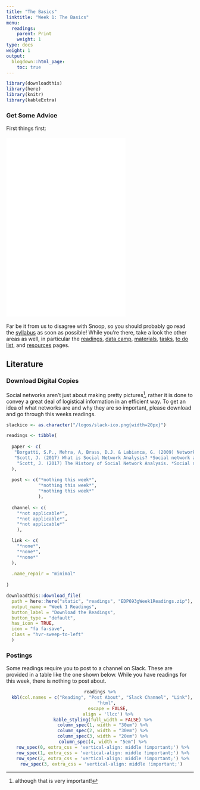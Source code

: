 ```yaml
---
title: "The Basics"
linktitle: "Week 1: The Basics"
menu:
  readings:
    parent: Print
    weight: 1
type: docs
weight: 1
output:
  blogdown::html_page:
    toc: true
---
```


<style>
.hvr-sweep-to-left {
  display: inline-block;
  vertical-align: middle;
  -webkit-transform: perspective(1px) translateZ(0);
  transform: perspective(1px) translateZ(0);
  box-shadow: 0 0 1px rgba(0, 0, 0, 0);
  position: relative;
  -webkit-transition-property: color;
  transition-property: color;
  -webkit-transition-duration: 0.25s;
  transition-duration: 0.25s;
}

.hvr-sweep-to-left:before {
  content: "";
  position: absolute;
  z-index: -1;
  top: 0;
  left: 0;
  right: 0;
  bottom: 0;
  background: #175676;
  -webkit-transform: scaleX(0);
  transform: scaleX(0);
  -webkit-transform-origin: 100% 50%;
  transform-origin: 100% 50%;
  -webkit-transition-property: transform;
  transition-property: transform;
  -webkit-transition-duration: 0.3s;
  transition-duration: 0.3s;
  -webkit-transition-timing-function: ease-out;
  transition-timing-function: ease-out;
}

.hvr-sweep-to-left:hover, .hvr-sweep-to-left:focus, .hvr-sweep-to-left:active {
  color: white;
}

.hvr-sweep-to-left:hover:before, .hvr-sweep-to-left:focus:before, .hvr-sweep-to-left:active:before {
  -webkit-transform: scaleX(1);
  transform: scaleX(1);
}
</style>

```r
library(downloadthis)
library(here)
library(knitr)
library(kableExtra)
```

### Get Some Advice
First things first:
<br>
<br>
<iframe src="/videos/snoop_syllabus.mp4" width="320" height="480" frameBorder="0">Read the syllabus.</iframe>
<br>
<br>Far be it from us to disagree with Snoop, so you should probably go read the [syllabus](/syllabus/) as soon as possible! While you're there, take a look the other areas as well, in particular the  [readings](/readings/), [data camp](/datacamp/), [materials](/materials/), [tasks](/tasks/), [to do list](/due/), and [resources](/resources/) pages.

## Literature

### Download Digital Copies
Social networks aren't just about making pretty pictures^[although that is very important!], rather it is done to convey a great deal of logistical information in an efficient way. To get an idea of what networks are and why they are so important, please download and go through this weeks readings. 

```r
slackico <- as.character("/logos/slack-ico.png{width=20px}")

readings <- tibble(
  
  paper <- c(
   "Borgatti, S.P., Mehra, A, Brass, D.J. & Labianca, G. (2009) Network Analysis in the Social Sciences, *Science, 323*(5916), 892-895.",
   "Scott, J. (2017) What is Social Network Analysis? *Social network analysis* (4th ed., pp. 1-8). Sage.",
    "Scott, J. (2017) The History of Social Network Analysis. *Social network analysis* (4th ed., pp. 11-37). Sage."
  ),
  
  post <- c("*nothing this week*",
            "*nothing this week*",
            "*nothing this week*"
            ),
  
  channel <- c(
    "*not applicable*",
    "*not applicable*",
    "*not applicable*"
    ),

  link <- c(
    "*none*",
    "*none*",
    "*none*"
  ),
  
  .name_repair = "minimal"
  
)
```

```r
downloadthis::download_file(
  path = here::here("static", "readings", "EDP693gWeek1Readings.zip"),
  output_name = "Week 1 Readings",
  button_label = "Download the Readings",
  button_type = "default",
  has_icon = TRUE,
  icon = "fa fa-save",
  class = "hvr-sweep-to-left"
  )
```

### Postings 
Some readings require you to post to a channel on Slack. These are provided in a table like the one shown below. While you have readings for this week, there is nothing to post about.

<center>
```r
readings %>%
  kbl(col.names = c("Reading", "Post About", "Slack Channel", "Link"), 
      "html", 
      escape = FALSE,
      align = 'llcc') %>%
  kable_styling(full_width = FALSE) %>%
  column_spec(1, width = "30em") %>%
  column_spec(2, width = "30em") %>%
  column_spec(3, width = "20em") %>%
  column_spec(4, width = "5em") %>%
  row_spec(0, extra_css = 'vertical-align: middle !important;') %>%
  row_spec(1, extra_css = 'vertical-align: middle !important;') %>%
  row_spec(2, extra_css = 'vertical-align: middle !important;') %>%
  row_spec(3, extra_css = 'vertical-align: middle !important;') 
```
</center>
